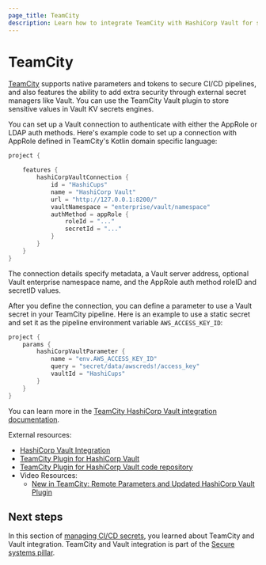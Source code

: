 ```yaml
---
page_title: TeamCity
description: Learn how to integrate TeamCity with HashiCorp Vault for secure secrets management.
---
```


# TeamCity

[TeamCity](https://www.jetbrains.com/teamcity/) supports native parameters and tokens to secure CI/CD pipelines, and also features the ability to add extra security through external secret managers like Vault. You can use the TeamCity Vault plugin to store sensitive values in Vault KV secrets engines.

You can set up a Vault connection to authenticate with either the AppRole or LDAP auth methods. Here's example code to set up a connection with AppRole defined in TeamCity's Kotlin domain specific language:

```kotlin
project {

    features {
        hashiCorpVaultConnection {
            id = "HashiCups"
            name = "HashiCorp Vault"
            url = "http://127.0.0.1:8200/"
            vaultNamespace = "enterprise/vault/namespace"
            authMethod = appRole {
                roleId = "..."
                secretId = "..."
            }
        }
    }
}
```

The connection details specify metadata, a Vault server address, optional Vault enterprise namespace name, and the AppRole auth method roleID and secretID values.

After you define the connection, you can define a parameter to use a Vault secret in your TeamCity pipeline. Here is an example to use a static secret and set it as the pipeline environment variable `AWS_ACCESS_KEY_ID`:

```kotlin
project {
    params {
        hashiCorpVaultParameter {
            name = "env.AWS_ACCESS_KEY_ID"
            query = "secret/data/awscreds!/access_key"
            vaultId = "HashiCups"
        }
    }
}
```

You can learn more in the [TeamCity HashiCorp Vault integration documentation](https://www.jetbrains.com/help/teamcity/hashicorp-vault.html).

External resources:

- [HashiCorp Vault Integration](https://www.jetbrains.com/help/teamcity/hashicorp-vault.html)
- [TeamCity Plugin for HashiCorp Vault](https://plugins.jetbrains.com/plugin/10011-hashicorp-vault-support)
- [TeamCity Plugin for HashiCorp Vault code repository](https://github.com/JetBrains/teamcity-hashicorp-vault-plugin)
- Video Resources:
  - [New in TeamCity: Remote Parameters and Updated HashiCorp Vault Plugin](https://www.youtube.com/watch?v=cRNl2dTulTA)

## Next steps

In this section of [managing CI/CD secrets](content/well-architected-framework/secure-systems/secure-applications/ci-cd-secrets), you learned about TeamCity and Vault integration. TeamCity and Vault integration is part of the [Secure systems pillar](/well-architected-framework/secure-systems).